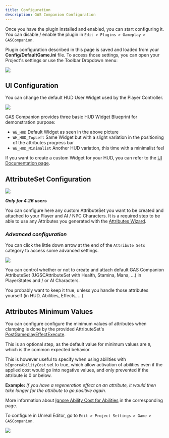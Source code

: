```yaml
---
title: Configuration
description: GAS Companion Configuration
---
```


Once you have the plugin installed and enabled, you can start configuring it. You can disable / enable the plugin in `Edit > Plugins > Gameplay > GASCompanion`.

Plugin configuration described in this page is saved and loaded from your **Config/DefaultGame.ini** file. To access those settings, you can open your Project's settings or use the Toolbar Dropdown menu:

![](toolbar-dropdown-menu.png)

## UI Configuration

You can change the default HUD User Widget used by the Player Controller.

![](../working-with-ui/project-settings.png)

GAS Companion provides three basic HUD Widget Blueprint for demonstration purpose:

- `WB_HUD` Default Widget as seen in the above picture
- `WH_HUD_TopLeft` Same Widget but with a slight variation in the positioning of the attributes progress bar
- `WB_HUD_Minimalist` Another HUD variation, this time with a minimalist feel

If you want to create a custom Widget for your HUD, you can refer to the [UI Documentation page](/working-with-ui).

## AttributeSet Configuration

![](attributeset-config.png)

***Only for 4.26 users***

You can configure here any custom AttributeSet you want to be created and attached to your Player and AI / NPC Characters. It is a required step to be able to use any Attributes you generated with the [Attributes Wizard](/gameplay-attributes).

### *Advanced configuration*

You can click the little down arrow at the end of the `Attribute Sets` category to access some advanced settings.

![](advanced-use.png)

You can control whether or not to create and attach default GAS Companion AttributeSet (UGSCAttributeSet with Health, Stamina, Mana, ...) in PlayerStates and / or AI Characters.
	
You probably want to keep it true, unless you handle those attributes yourself (in HUD, Abilities, Effects, ...)

## Attributes Minimum Values

You can configure configure the minimum values of attributes when clamping is done by the provided AttributeSet's [PostGameplayEffectExecute](https://github.com/tranek/GASDocumentation#concepts-as-postgameplayeffectexecute).

This is an optional step, as the default value for minimum values are `0`, which is the common expected behavior.

This is however useful to specify when using abilities with `bIgnoreAbilityCost` set to true, which allow activation of abilities even if the applied cost would go into negative values, and only prevented if the attribute is 0 or below.

**Example:** *If you have a regeneration effect on an attribute, it would then take longer for the attribute to go positive again.*

More information about [Ignore Ability Cost for Abilities](/ignore-ability-cost) in the corresponding page.

To configure in Unreal Editor, go to `Edit > Project Settings > Game > GASCompanion`.


![](plugin-configuration.png)
